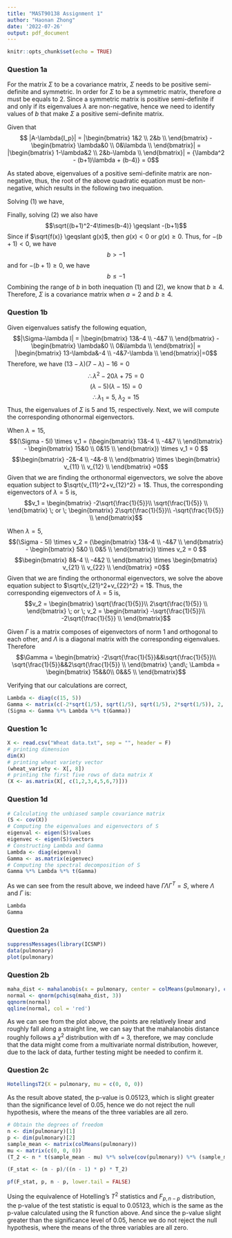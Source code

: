 ```yaml
---
title: "MAST90138 Assignment 1"
author: "Haonan Zhong"
date: '2022-07-26'
output: pdf_document
---
```


```r
knitr::opts_chunk$set(echo = TRUE)
```

### Question 1a

For the matrix $\Sigma$ to be a covariance matrix, $\Sigma$ needs to be positive semi-definite and symmetric. In order for $\Sigma$ to be a symmetric matrix, therefore $\mathit{a}$ must be equals to 2. Since a symmetric matrix is positive semi-definite if and only if its eigenvalues $\lambda$ are non-negative, hence we need to identify values of $\mathit{b}$ that make $\Sigma$ a positive semi-definite matrix.

Given that $$ |A-\lambda{I_p}| = |\begin{bmatrix} 1&2 \\ 2&b \\ \end{bmatrix} - \begin{bmatrix} \lambda&0 \\ 0&\lambda \\ \end{bmatrix}| = |\begin{bmatrix} 1-\lambda&2 \\ 2&b-\lambda \\ \end{bmatrix}| = {\lambda^2 - (b+1)\lambda + (b-4)} = 0$$

As stated above, eigenvalues of a positive semi-definite matrix are non-negative, thus, the root of the above quadratic equation must be non-negative, which results in the following two inequation.
\begin{align}\tag{1} (b+1) - \sqrt{(b+1)^2-4\times(b-4)} \geqslant 0\\
\tag{2} (b+1) + \sqrt{(b+1)^2-4\times(b-4)} \geqslant 0 \end{align}

Solving $(1)$ we have,
\begin{align}\begin{split} b+1 \geqslant \sqrt{(b+1)^2-4\times(b-4)} \nonumber\\
b^2+2b+1 \geqslant b^2+2b+1-4b+16 \nonumber\\
4b \geqslant 16 \nonumber\\
\therefore b \geqslant 4 \nonumber\end{split}\end{align}

Finally, solving $(2)$ we also have
$$\sqrt{(b+1)^2-4\times(b-4)} \geqslant -(b+1)$$
Since if $\sqrt{f(x)} \geqslant g(x)$, then $g(x) < 0$ or $g(x) \geqslant 0$. Thus, for $-(b+1) < 0$, we have
$$b > -1$$
and for $-(b+1) \geqslant 0$, we have
$$b \leqslant -1$$
Combining the range of $b$ in both inequation $(1)$ and $(2)$, we know that $b \geqslant 4$. Therefore, $\Sigma$ is a covariance matrix when $a=2$ and $b\geqslant 4$.

### Question 1b
Given eigenvalues satisfy the following equation,
$$|\Sigma-\lambda I| = |\begin{bmatrix} 13&-4 \\ -4&7 \\ \end{bmatrix} - \begin{bmatrix} \lambda&0 \\ 0&\lambda \\ \end{bmatrix}| = |\begin{bmatrix} 13-\lambda&-4 \\ -4&7-\lambda \\ \end{bmatrix}|=0$$
Therefore, we have $(13-\lambda)(7-\lambda)-16 = 0$
$$\therefore \lambda^2 - 20\lambda+75=0 $$
$$(\lambda-5)(\lambda-15)=0 $$
$$\therefore \lambda_1 = 5, \; \lambda_2 = 15$$
Thus, the eigenvalues of $\Sigma$ is 5 and 15, respectively. Next, we will compute the corresponding othonormal eigenvectors.

When $\lambda = 15$,
$$(\Sigma - 5I) \times v_1 = (\begin{bmatrix} 13&-4 \\ -4&7 \\ \end{bmatrix} - \begin{bmatrix} 15&0 \\ 0&15 \\ \end{bmatrix}) \times v_1 = 0 $$
$$\begin{bmatrix} -2&-4 \\ -4&-8 \\ \end{bmatrix} \times \begin{bmatrix} v_{11} \\ v_{12} \\ \end{bmatrix} =0$$
Given that we are finding the orthonormal eigenvectors, we solve the above equation subject to $\sqrt{v_{11}^2+v_{12}^2} = 1$. Thus, the corresponding eigenvectors of $\lambda = 5$ is,
$$v_1 = \begin{bmatrix} -2\sqrt{\frac{1}{5}}\\ \sqrt{\frac{1}{5}} \\ \end{bmatrix} \; or \; \begin{bmatrix} 2\sqrt{\frac{1}{5}}\\ -\sqrt{\frac{1}{5}} \\ \end{bmatrix}$$

When $\lambda = 5$,
$$(\Sigma - 5I) \times v_2 = (\begin{bmatrix} 13&-4 \\ -4&7 \\ \end{bmatrix} - \begin{bmatrix} 5&0 \\ 0&5 \\ \end{bmatrix}) \times v_2 = 0 $$
$$\begin{bmatrix} 8&-4 \\ -4&2 \\ \end{bmatrix} \times \begin{bmatrix} v_{21} \\ v_{22} \\ \end{bmatrix} =0$$
Given that we are finding the orthonormal eigenvectors, we solve the above equation subject to $\sqrt{v_{21}^2+v_{22}^2} = 1$. Thus, the corresponding eigenvectors of $\lambda = 5$ is,
$$v_2 = \begin{bmatrix} \sqrt{\frac{1}{5}}\\ 2\sqrt{\frac{1}{5}} \\ \end{bmatrix} \; or \; v_2 = \begin{bmatrix} -\sqrt{\frac{1}{5}}\\ -2\sqrt{\frac{1}{5}} \\ \end{bmatrix}$$

Given $\Gamma$ is a matrix composes of eigenvectors of norm 1 and orthogonal to each other, and $\Lambda$ is a diagonal matrix with the corresponding eigenvalues. Therefore $$\Gamma = \begin{bmatrix} -2\sqrt{\frac{1}{5}}&&\sqrt{\frac{1}{5}}\\ \sqrt{\frac{1}{5}}&&2\sqrt{\frac{1}{5}} \\ \end{bmatrix} \;and\; \Lambda = \begin{bmatrix} 15&&0\\ 0&&5 \\ \end{bmatrix}$$

Verifying that our calculations are correct,
```r
Lambda <- diag(c(15, 5))
Gamma <- matrix(c(-2*sqrt(1/5), sqrt(1/5), sqrt(1/5), 2*sqrt(1/5)), 2, 2)
(Sigma <- Gamma %*% Lambda %*% t(Gamma))
```

### Question 1c
```r
X <- read.csv("Wheat data.txt", sep = "", header = F)
# printing dimension
dim(X)
# printing wheat variety vector
(wheat_variety <- X[, 8])
# printing the first five rows of data matrix X
(X <- as.matrix(X[, c(1,2,3,4,5,6,7)]))
```

### Question 1d
```r
# Calculating the unbiased sample covariance matrix
(S <- cov(X))
# Computing the eigenvalues and eigenvectors of S
eigenval <- eigen(S)$values
eigenvec <- eigen(S)$vectors
# Constructing Lambda and Gamma
Lambda <- diag(eigenval)
Gamma <- as.matrix(eigenvec)
# Computing the spectral decomposition of S
Gamma %*% Lambda %*% t(Gamma)
```
As we can see from the result above, we indeed have $\Gamma \Lambda \Gamma^T = S$, where $\Lambda$ and $\Gamma$ is:
```r
Lambda
Gamma
```

### Question 2a
```r
suppressMessages(library(ICSNP))
data(pulmonary)
plot(pulmonary)
```
\newpage

### Question 2b
```r
maha_dist <- mahalanobis(x = pulmonary, center = colMeans(pulmonary), cov(pulmonary))
normal <- qnorm(pchisq(maha_dist, 3))
qqnorm(normal)
qqline(normal, col = 'red')
```
As we can see from the plot above, the points are relatively linear and roughly fall along a straight line, we can say that the mahalanobis distance roughly follows a $\chi^2$ distribution with df = 3, therefore, we may conclude that the data might come from a multivariate normal distribution, however, due to the lack of data, further testing might be needed to confirm it.

### Question 2c
```r
HotellingsT2(X = pulmonary, mu = c(0, 0, 0))
```
As the result above stated, the p-value is 0.05123, which is slight greater than the significance level of 0.05, hence we do not reject the null hypothesis, where the means of the three variables are all zero.
```r
# Obtain the degrees of freedom
n <- dim(pulmonary)[1]
p <- dim(pulmonary)[2]
sample_mean <- matrix(colMeans(pulmonary))
mu <- matrix(c(0, 0, 0))
(T_2 <- n * t(sample_mean - mu) %*% solve(cov(pulmonary)) %*% (sample_mean - mu))
```

```r
(F_stat <- (n - p)/((n - 1) * p) * T_2)
```
```r
pf(F_stat, p, n - p, lower.tail = FALSE)
```
Using the equivalence of Hotelling's $T^2$ statistics and $F_{p, n-p}$ distribution, the p-value of the test statistic is equal to 0.05123, which is the same as the p-value calculated using the R function above. And since the p-value slight greater than the significance level of 0.05, hence we do not reject the null hypothesis, where the means of the three variables are all zero.
